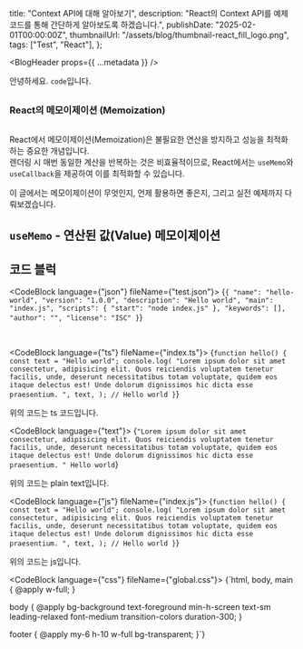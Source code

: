   title: "Context API에 대해 알아보기",
  description:
    "React의 Context API를 예제 코드를 통해 간단하게 알아보도록 하겠습니다.",
  publishDate: "2025-02-01T00:00:00Z",
  thumbnailUrl: "/assets/blog/thumbnail-react_fill_logo.png",
  tags: ["Test", "React"],
};

<BlogHeader props={{ ...metadata }} />

<article className="blog-content-article">

안녕하세요. `code`입니다.

#

### React의 메모이제이션 (Memoization)

#

React에서 메모이제이션(Memoization)은 불필요한 연산을 방지하고 성능을 최적화하는 중요한 개념입니다.<br/>
렌더링 시 매번 동일한 계산을 반복하는 것은 비효율적이므로, React에서는 `useMemo`와 `useCallback`을 제공하여 이를 최적화할 수 있습니다.

이 글에서는 메모이제이션이 무엇인지, 언제 활용하면 좋은지, 그리고 실전 예제까지 다뤄보겠습니다.

# `useMemo` - 연산된 값(Value) 메모이제이션

# 코드 블럭

<CodeBlock language={"json"} fileName={"test.json"}>
  {`{
    "name": "hello-world",
    "version": "1.0.0",
    "description": "Hello world",
    "main": "index.js",
    "scripts": {
      "start": "node index.js"
    },
    "keywords": [],
    "author": "",
    "license": "ISC"
  }`}
</CodeBlock>

<br />

<CodeBlock language={"ts"} fileName={"index.ts"}>
  {`function hello() {
  const text = "Hello world";
  console.log(
    "Lorem ipsum dolor sit amet consectetur, adipisicing elit. Quos reiciendis voluptatem tenetur facilis, unde, deserunt necessitatibus totam voluptate, quidem eos itaque delectus est! Unde dolorum dignissimos hic dicta esse praesentium. ",
    text,
  ); // Hello world
}`}
</CodeBlock>

위의 코드는 ts 코드입니다.

<CodeBlock language={"text"}>
  {`"Lorem ipsum dolor sit amet consectetur, adipisicing elit. Quos
reiciendis voluptatem tenetur facilis, unde, deserunt necessitatibus totam
voluptate, quidem eos itaque delectus est! Unde dolorum dignissimos hic dicta
esse praesentium. " Hello world`}
</CodeBlock>

위의 코드는 plain text입니다.

<CodeBlock language={"js"} fileName={"index.js"}>
  {`function hello() {
  const text = "Hello world";
  console.log(
    "Lorem ipsum dolor sit amet consectetur, adipisicing elit. Quos reiciendis voluptatem tenetur facilis, unde, deserunt necessitatibus totam voluptate, quidem eos itaque delectus est! Unde dolorum dignissimos hic dicta esse praesentium. ",
    text,
  ); // Hello world
}`}
</CodeBlock>

위의 코드는 js입니다.

<CodeBlock language={"css"} fileName={"global.css"}>
  {`html,
  body,
  main {
    @apply w-full;
  }

body {
@apply bg-background text-foreground min-h-screen text-sm leading-relaxed font-medium transition-colors duration-300;
}

footer {
@apply my-6 h-10 w-full bg-transparent;
}`}

</CodeBlock>

</article>
